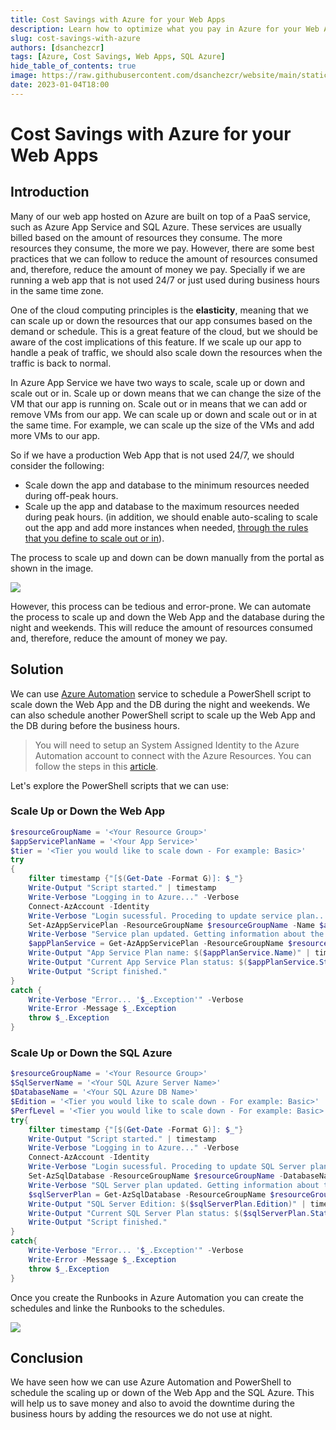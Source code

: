 ```yaml
---
title: Cost Savings with Azure for your Web Apps
description: Learn how to optimize what you pay in Azure for your Web Apps with PaaS.
slug: cost-savings-with-azure
authors: [dsanchezcr]
tags: [Azure, Cost Savings, Web Apps, SQL Azure]
hide_table_of_contents: true
image: https://raw.githubusercontent.com/dsanchezcr/website/main/static/img/CostSavings/Automation.jpg
date: 2023-01-04T18:00
---
```

# Cost Savings with Azure for your Web Apps

## Introduction

Many of our web app hosted on Azure are built on top of a PaaS service, such as Azure App Service and SQL Azure. These services are usually billed based on the amount of resources they consume. The more resources they consume, the more we pay. However, there are some best practices that we can follow to reduce the amount of resources consumed and, therefore, reduce the amount of money we pay. Specially if we are running a web app that is not used 24/7 or just used during business hours in the same time zone.

One of the cloud computing principles is the **elasticity**, meaning that we can scale up or down the resources that our app consumes based on the demand or schedule. This is a great feature of the cloud, but we should be aware of the cost implications of this feature. If we scale up our app to handle a peak of traffic, we should also scale down the resources when the traffic is back to normal.

In Azure App Service we have two ways to scale, scale up or down and scale out or in. Scale up or down means that we can change the size of the VM that our app is running on. Scale out or in means that we can add or remove VMs from our app. We can scale up or down and scale out or in at the same time. For example, we can scale up the size of the VMs and add more VMs to our app. 

So if we have a production Web App that is not used 24/7, we should consider the following:

- Scale down the app and database to the minimum resources needed during off-peak hours.
- Scale up the app and database to the maximum resources needed during peak hours. (in addition, we should enable auto-scaling to scale out the app and add more instances when needed, [through the rules that you define to scale out or in](https://learn.microsoft.com/azure/azure-monitor/autoscale/autoscale-get-started?toc=%2Fazure%2Fapp-service%2Ftoc.json#create-your-first-autoscale-setting)).

The process to scale up and down can be down manually from the portal as shown in the image.

![](../static/img/CostSavings/AzurePortal-ScaleUp.jpg)

However, this process can be tedious and error-prone. We can automate the process to scale up and down the Web App and the database during the night and weekends. This will reduce the amount of resources consumed and, therefore, reduce the amount of money we pay.

## Solution

We can use [Azure Automation](https://learn.microsoft.com/azure/automation/overview) service to schedule a PowerShell script to scale down the Web App and the DB during the night and weekends. We can also schedule another PowerShell script to scale up the Web App and the DB during before the business hours.

> You will need to setup an System Assigned Identity to the Azure Automation account to connect with the Azure Resources. You can follow the steps in this [article](https://learn.microsoft.com/azure/automation/learn/powershell-runbook-managed-identity#assign-permissions-to-managed-identities).

Let's explore the PowerShell scripts that we can use:

### Scale Up or Down the Web App

```powershell
$resourceGroupName = '<Your Resource Group>'
$appServicePlanName = '<Your App Service>'
$tier = '<Tier you would like to scale down - For example: Basic>'
try
{
    filter timestamp {"[$(Get-Date -Format G)]: $_"}
    Write-Output "Script started." | timestamp
    Write-Verbose "Logging in to Azure..." -Verbose
    Connect-AzAccount -Identity
    Write-Verbose "Login sucessful. Proceding to update service plan..." -Verbose
    Set-AzAppServicePlan -ResourceGroupName $resourceGroupName -Name $appServicePlanName -tier $tier
    Write-Verbose "Service plan updated. Getting information about the update..." -Verbose
    $appPlanService = Get-AzAppServicePlan -ResourceGroupName $resourceGroupName -Name $appServicePlanName
    Write-Output "App Service Plan name: $($appPlanService.Name)" | timestamp
    Write-Output "Current App Service Plan status: $($appPlanService.Status), tier: $($appPlanService.Sku.Name)" | timestamp
    Write-Output "Script finished."
}
catch {
    Write-Verbose "Error... '$_.Exception'" -Verbose
    Write-Error -Message $_.Exception
    throw $_.Exception
}
```

### Scale Up or Down the SQL Azure

```powershell
$resourceGroupName = '<Your Resource Group>'
$SqlServerName = '<Your SQL Azure Server Name>'
$DatabaseName = '<Your SQL Azure DB Name>'
$Edition = '<Tier you would like to scale down - For example: Basic>'
$PerfLevel = '<Tier you would like to scale down - For example: Basic>'
try{
    filter timestamp {"[$(Get-Date -Format G)]: $_"}
    Write-Output "Script started." | timestamp
    Write-Verbose "Logging in to Azure..." -Verbose
    Connect-AzAccount -Identity  
    Write-Verbose "Login sucessful. Proceding to update SQL Server plan..." -Verbose
    Set-AzSqlDatabase -ResourceGroupName $resourceGroupName -DatabaseName $DatabaseName -ServerName $SqlServerName -Edition $Edition -RequestedServiceObjectiveName $PerfLevel 
    Write-Verbose "SQL Server plan updated. Getting information about the update..." -Verbose
    $sqlServerPlan = Get-AzSqlDatabase -ResourceGroupName $resourceGroupName -DatabaseName $DatabaseName -ServerName $SqlServerName
    Write-Output "SQL Server Edition: $($sqlServerPlan.Edition)" | timestamp
    Write-Output "Current SQL Server Plan status: $($sqlServerPlan.Status)" | timestamp
    Write-Output "Script finished."
}
catch{
    Write-Verbose "Error... '$_.Exception'" -Verbose
    Write-Error -Message $_.Exception
    throw $_.Exception
}
```

Once you create the Runbooks in Azure Automation you can create the schedules and linke the Runbooks to the schedules.

![](../static/img/CostSavings/Automation.jpg)

## Conclusion

We have seen how we can use Azure Automation and PowerShell to schedule the scaling up or down of the Web App and the SQL Azure. This will help us to save money and also to avoid the downtime during the business hours by adding the resources we do not use at night.